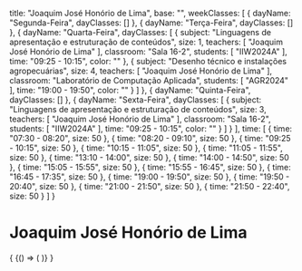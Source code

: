   title: "Joaquim José Honório de Lima",
  base: "",
  weekClasses: [
    {
      dayName: "Segunda-Feira",
      dayClasses: []
    },
    {
      dayName: "Terça-Feira",
      dayClasses: []
    },
    {
      dayName: "Quarta-Feira",
      dayClasses: [
        {
          subject: "Linguagens de apresentação e estruturação de conteúdos",
          size: 1,
          teachers: [
            "Joaquim José Honório de Lima"
          ],
          classroom: "Sala 16-2",
          students: [
            "IIW2024A"
          ],
          time: "09:25 - 10:15",
          color: ""
        },
        {
          subject: "Desenho técnico e instalações agropecuárias",
          size: 4,
          teachers: [
            "Joaquim José Honório de Lima"
          ],
          classroom: "Laboratório de Computação Aplicada",
          students: [
            "AGR2024"
          ],
          time: "19:00 - 19:50",
          color: ""
        }
      ]
    },
    {
      dayName: "Quinta-Feira",
      dayClasses: []
    },
    {
      dayName: "Sexta-Feira",
      dayClasses: [
        {
          subject: "Linguagens de apresentação e estruturação de conteúdos",
          size: 3,
          teachers: [
            "Joaquim José Honório de Lima"
          ],
          classroom: "Sala 16-2",
          students: [
            "IIW2024A"
          ],
          time: "09:25 - 10:15",
          color: ""
        }
      ]
    }
  ],
  time: [
    {
      time: "07:30 - 08:20",
      size: 50
    },
    {
      time: "08:20 - 09:10",
      size: 50
    },
    {
      time: "09:25 - 10:15",
      size: 50
    },
    {
      time: "10:15 - 11:05",
      size: 50
    },
    {
      time: "11:05 - 11:55",
      size: 50
    },
    {
      time: "13:10 - 14:00",
      size: 50
    },
    {
      time: "14:00 - 14:50",
      size: 50
    },
    {
      time: "15:05 - 15:55",
      size: 50
    },
    {
      time: "15:55 - 16:45",
      size: 50
    },
    {
      time: "16:45 - 17:35",
      size: 50
    },
    {
      time: "19:00 - 19:50",
      size: 50
    },
    {
      time: "19:50 - 20:40",
      size: 50
    },
    {
      time: "21:00 - 21:50",
      size: 50
    },
    {
      time: "21:50 - 22:40",
      size: 50
    }
  ]
}

# Joaquim José Honório de Lima

<div>
  {
    <BrowserOnly>
      {() => (
        <Grid
          title={data.title}
          weekClasses={data.weekClasses}
          time={data.time}
        />
      )}
    </BrowserOnly>
  }
</div>
